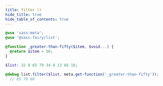```yaml
---
title: filter ()
hide_title: true
hide_table_of_contents: true
---
```


<DocPage fieldName="filter" fieldType="function" spec={Spec} />

```scss
@use 'sass:meta';
@use '@sass-fairy/list';

@function _greater-than-fifty($item, $void...) {
  @return $item > 50;
}

$list: 32 8 65 79 34 8 13 66 18;

@debug list.filter($list, meta.get-function('_greater-than-fifty'));
  // 65 79 66
```
